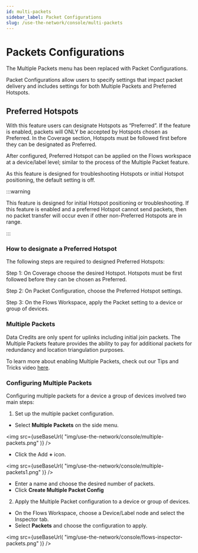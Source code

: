 ```yaml
---
id: multi-packets
sidebar_label: Packet Configurations
slug: /use-the-network/console/multi-packets
---
```


# Packets Configurations

The Multiple Packets menu has been replaced with Packet Configurations.

Packet Configurations allow users to specify settings that impact packet delivery and includes settings for both Multiple Packets and Preferred Hotspots. 

## Preferred Hotspots

With this feature users can designate Hotspots as “Preferred”. If the feature is enabled, packets will ONLY be accepted by Hotspots chosen as Preferred. In the Coverage section, Hotspots must be followed first before they can be designated as Preferred.

After configured, Preferred Hotspot can be applied on the Flows workspace at a device/label level; similar to the process of the Multiple Packet feature. 

As this feature is designed for troubleshooting Hotspots or initial Hotspot positioning, the default setting is off. 

:::warning

This feature is designed for initial Hotspot positioning or troubleshooting. If this feature is enabled and a preferred Hotspot cannot send packets, then no packet transfer will occur even if other non-Preferred Hotspots are in range.

:::


### How to designate a Preferred Hotspot

The following steps are required to designed Preferred Hotspots:

Step 1: On Coverage choose the desired Hotspot. Hotspots must be first followed before they can be chosen as Preferred.

Step 2: On Packet Configuration, choose the Preferred Hotspot settings.

Step 3: On the Flows Workspace, apply the Packet setting to a device or group of devices.

### Multiple Packets 


Data Credits are only spent for uplinks including initial join packets. The Multiple Packets feature provides the ability to pay for additional packets for redundancy and location triangulation purposes. 

To learn more about enabling Multiple Packets, check out our Tips and Tricks video [here](https://youtu.be/rDJcGspnq1A).

### Configuring Multiple Packets

Configuring multiple packets for a device a group of devices involved two main steps:

1. Set up the multiple packet configuration.
  - Select **Multiple Packets** on the side menu. 

  <img
  src={useBaseUrl(
    "img/use-the-network/console/multiple-packets.png"
  )}
/>
  
  - Click the Add **+** icon. 

  <img
  src={useBaseUrl(
    "img/use-the-network/console/multiple-packets1.png"
  )}
/>

  - Enter a name and choose the desired number of packets.
  - Click **Create Multiple Packet Config**

2. Apply the Multiple Packet configuration to a device or group of devices.
 - On the Flows Workspace, choose a Device/Label node and select the Inspector tab. 
 - Select **Packets** and choose the configuration to apply.

<img
  src={useBaseUrl(
    "img/use-the-network/console/flows-inspector-packets.png"
  )}
/>
